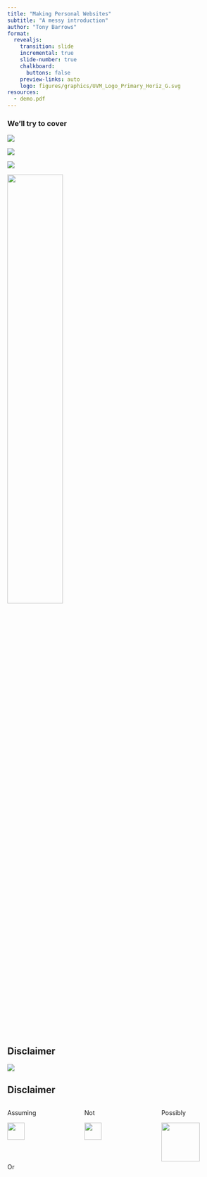 ```yaml
---
title: "Making Personal Websites"
subtitle: "A messy introduction"
author: "Tony Barrows"
format:
  revealjs: 
    transition: slide
    incremental: true
    slide-number: true
    chalkboard: 
      buttons: false
    preview-links: auto
    logo: figures/graphics/UVM_Logo_Primary_Horiz_G.svg
resources:
  - demo.pdf
---
```


### We'll try to cover

:::{layout-nrow=2}
![](figures/jekyll.png)

![](figures/jekyll_themes.png)

![](figures/github_pages.png)

![](figures/uvm_silk.png){width=50%}
:::


## Disclaimer

![](figures/no_idea.gif){width=50%, fig-align="center"}


## Disclaimer

:::: {.columns}

::: {.column width="33%"}
::: {.fragment width="33%"}
Assuming

![](figures/apple.svg){width="50%"}
:::

::: {.fragment width="33%"}
Or

![](figures/Tux.svg.png){width="50%"}
:::
:::

::: {.column width="33%"}
::: {.fragment width="33%"}
Not

![](figures/windows.png){width=50% fig-align="center"}
:::
:::

::: {.column width="33%"}
::: {.fragment width="33%"}
Possibly

![](figures/wsl.jpeg){width="75%"}
:::

::: {.fragment width="33%"}
But that always seems like

![](figures/cart_before_horse.gif)
:::
:::

::::

